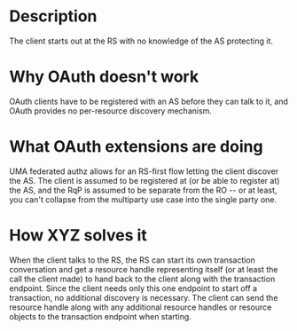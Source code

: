# Description

The client starts out at the RS with no knowledge of the AS protecting it.

# Why OAuth doesn't work

OAuth clients have to be registered with an AS before they can talk to it, and OAuth provides no per-resource discovery mechanism. 

# What OAuth extensions are doing

UMA federated authz allows for an RS-first flow letting the client discover the AS. The client is assumed to be registered at (or be able to register at) the AS, and the RqP is assumed to be separate from the RO -- or at least, you can't collapse from the multiparty use case into the single party one.

# How XYZ solves it

When the client talks to the RS, the RS can start its own transaction conversation and get a resource handle representing itself (or at least the call the client made) to hand back to the client along with the transaction endpoint. Since the client needs only this one endpoint to start off a transaction, no additional discovery is necessary. The client can send the resource handle along with any additional resource handles or resource objects to the transaction endpoint when starting. 